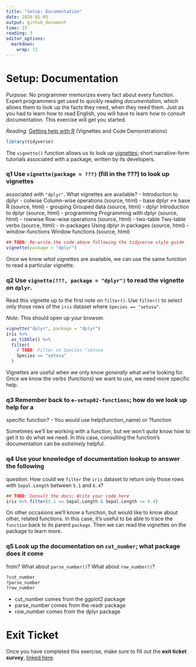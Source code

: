 ```yaml
---
title: "Setup: Documentation"
date: 2020-05-05
output: github_document
time: 15
reading: 3
editor_options: 
  markdown: 
    wrap: 72
---
```


# Setup: Documentation

*Purpose*: No programmer memorizes every fact about every function.
Expert programmers get used to quickly reading *documentation*, which
allows them to look up the facts they need, when they need them. Just as
you had to learn how to read English, you will have to learn how to
consult documentation. This exercise will get you started.

*Reading*: [Getting help with R](https://www.r-project.org/help.html)
(Vignettes and Code Demonstrations)

```r
library(tidyverse)
```

The `vignette()` function allows us to look up
[vignettes](https://stat.ethz.ch/R-manual/R-devel/library/utils/html/vignette.html);
short narrative-form tutorials associated with a package, written by its
developers.

### **q1** Use `vignette(package = ???)` (fill in the ???) to look up vignettes

associated with `"dplyr"`. What vignettes are available?
- Introduction to dplyr
- colwise                          Column-wise operations (source, html)
- base                             dplyr <-> base R (source, html)
- grouping                         Grouped data (source, html)
- dplyr                            Introduction to dplyr (source, html)
- programming                      Programming with dplyr (source, html)
- rowwise                          Row-wise operations (source, html)
- two-table                        Two-table verbs (source, html)
- in-packages                      Using dplyr in packages (source, html)
- window-functions                 Window functions (source, html)

```r
## TODO: Re-write the code above following the tidyverse style guide
vignette(package = "dplyr")
```

Once we know *what* vignettes are available, we can use the same
function to read a particular vignette.

### **q2** Use `vignette(???, package = "dplyr")` to read the vignette on `dplyr`.

Read this vignette up to the first note on `filter()`. Use `filter()` to
select only those rows of the `iris` dataset where
`Species == "setosa"`.

*Note*: This should open up your browser.

```r
vignette("dplyr", package = "dplyr")
iris %>%
  as_tibble() %>%
  filter(
    # TODO: Filter on Species "setosa
    Species == "setosa"
  )
```

Vignettes are useful when we only know *generally* what we're looking
for. Once we know the verbs (functions) we want to use, we need more
specific help.

### **q3** Remember back to `e-setup02-functions`; how do we look up help for a

specific function?
- You would use help(function_name) or ?function

Sometimes we'll be working with a function, but we won't *quite* know
how to get it to do what we need. In this case, consulting the
function's documentation can be *extremely* helpful.

### **q4** Use your knowledge of documentation lookup to answer the following

question: How could we `filter` the `iris` dataset to return only those
rows with `Sepal.Length` between `5.1` and `6.4`?

```r
## TODO: Consult the docs; Write your code here
iris %>% filter(5.1 <= Sepal.Length & Sepal.Length <= 6.4)
```

On other occasions we'll know a function, but would like to know about
other, related functions. In this case, it's useful to be able to trace
the `function` back to its parent `package`. Then we can read the
vignettes on the package to learn more.

### **q5** Look up the documentation on `cut_number`; what package does it come

from? What about `parse_number()`? What about `row_number()`?
```r
?cut_number
?parse_number
?row_number
```
- cut_number comes from the ggplot2 package
- parse_number comes from the readr package
- row_number comes from the dplyr package
<!-- include-exit-ticket -->

# Exit Ticket

<!-- -------------------------------------------------- -->

Once you have completed this exercise, make sure to fill out the **exit
ticket survey**, [linked
here](https://docs.google.com/forms/d/e/1FAIpQLSeuq2LFIwWcm05e8-JU84A3irdEL7JkXhMq5Xtoalib36LFHw/viewform?usp=pp_url&entry.693978880=e-setup03-docs-assignment.Rmd).

